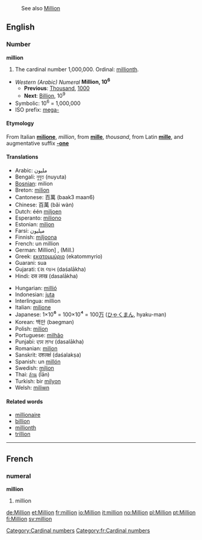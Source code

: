 :See also [[Million]]

==English==

===Number===
'''million'''
# The cardinal number 1,000,000.  Ordinal: [[millionth]].
*''Western (Arabic) Numeral'' '''Million, 10<sup>6</sup>'''
**'''Previous''': [[Thousand]], [[1000]]
**'''Next''': [[Billion]], 10<sup>9</sup>
*Symbolic: 10<sup>6</sup> = 1,000,000
*ISO prefix: [[mega-]]

====Etymology====
From Italian '''[[milione]]''', ''million'', from '''[[mille]]''', ''thousand'', from Latin '''[[mille]]''', and augmentative suffix '''[[-one]]'''

====Translations====
{{top}}
*Arabic: مليون
*Bengali: নুযুত (nuyuta)
*[[Bosnian]]: milion {{m}}
*Breton: [[milion]]
*Cantonese: 百萬 (baak3 maan6)
*Chinese: 百萬 (bǎi wàn)
*Dutch: één [[miljoen]] {{n}}
*Esperanto: [[miliono]]
*Estonian: [[miljon]]
*Farsi: ميليون
*Finnish: [[miljoona]]
*French: un million {{m}}
*German: Million] {{f}}, (Mill.)
*Greek: [[εκατομμύριο]] (ekatommyrio) '' ''
*Guarani: sua
*Gujarati: દશ લાખ (daśalākha)
*Hindi: दस लाख (dasalākha)
{{mid}}
*Hungarian: [[millió]]
*Indonesian: [[juta]]
*Interlingua: million
*Italian: [[milione]] {{m}}
*Japanese: 1×10<big>⁶</big> = 100×10<big>⁴</big> = 100[[万]] ([[ひゃく]][[まん]], hyaku-man)
*Korean: 백만 (baegman)
*Polish: [[milion]]
*Portuguese: [[milhão]] {{m}}
*Punjabi: ਦਸ ਲਾਖ (dasalākha)
*Romanian: [[milion]] {{n}}
*Sanskrit: दशलक्षं (daśalakṣa)
*Spanish: un [[millón]] {{m}}
*Swedish: [[miljon]] {{c}}
*Thai: [[ล้าน]] (l̂ān)
*Turkish: bir [[milyon]]
*Welsh: [[miliwn]]
{{bottom}}

====Related words====
*[[millionaire]]
*[[billion]]
*[[millionth]]
*[[trillion]]

----

==French==
===numeral===
'''million'''
# million

[[Category:Cardinal numbers]]
[[Category:fr:Cardinal numbers]]

[[de:Million]]
[[et:Million]]
[[fr:million]]
[[io:Million]]
[[it:million]]
[[no:Million]]
[[pl:Million]]
[[pt:Million]]
[[fi:Million]]
[[sv:million]]